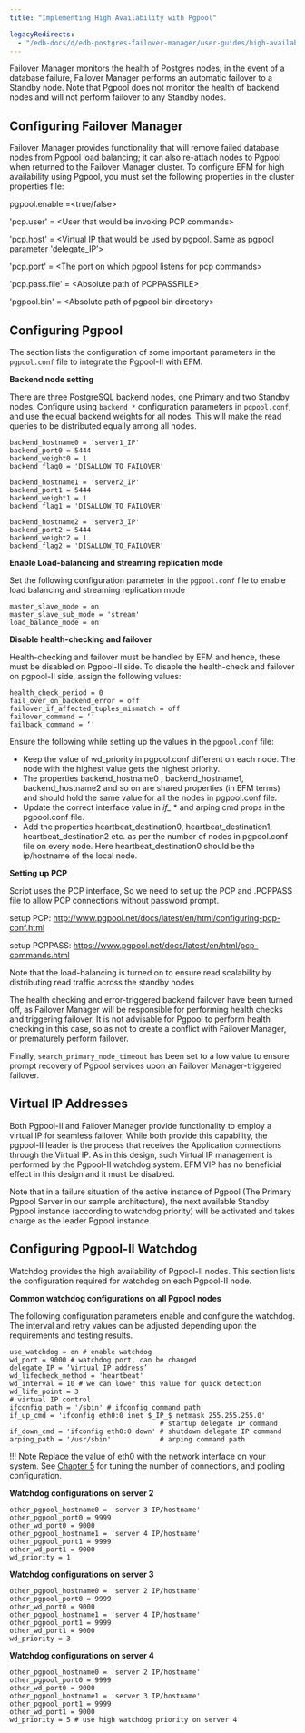 ```yaml
---
title: "Implementing High Availability with Pgpool"

legacyRedirects:
  - "/edb-docs/d/edb-postgres-failover-manager/user-guides/high-availability-scalability-guide/4.1/components_ha_pgpool.html"
---
```


Failover Manager monitors the health of Postgres nodes; in the event of a database failure, Failover Manager performs an automatic failover to a Standby node. Note that Pgpool does not monitor the health of backend nodes and will not perform failover to any Standby nodes.

## Configuring Failover Manager

Failover Manager provides functionality that will remove failed database nodes from Pgpool load balancing; it can also re-attach nodes to Pgpool when returned to the Failover Manager cluster. To configure EFM for high availability using Pgpool, you must set the following properties in the cluster properties file:

pgpool.enable =&lt;true/false>

'pcp.user' = &lt;User that would be invoking PCP commands>

'pcp.host' = &lt;Virtual IP that would be used by pgpool. Same as pgpool parameter 'delegate_IP’>

'pcp.port' = &lt;The port on which pgpool listens for pcp commands>

'pcp.pass.file' = &lt;Absolute path of PCPPASSFILE>

'pgpool.bin' = &lt;Absolute path of pgpool bin directory>

## Configuring Pgpool

The section lists the configuration of some important parameters in the `pgpool.conf` file to integrate the Pgpool-II with EFM.

**Backend node setting**

There are three PostgreSQL backend nodes, one Primary and two Standby nodes. Configure using `backend_*` configuration parameters in `pgpool.conf`, and use the equal backend weights for all nodes. This will make the read queries to be distributed equally among all nodes.

```text
backend_hostname0 = ‘server1_IP'
backend_port0 = 5444
backend_weight0 = 1
backend_flag0 = 'DISALLOW_TO_FAILOVER'

backend_hostname1 = ‘server2_IP'
backend_port1 = 5444
backend_weight1 = 1
backend_flag1 = 'DISALLOW_TO_FAILOVER'

backend_hostname2 = ‘server3_IP'
backend_port2 = 5444
backend_weight2 = 1
backend_flag2 = 'DISALLOW_TO_FAILOVER'
```

**Enable Load-balancing and streaming replication mode**

Set the following configuration parameter in the `pgpool.conf` file to enable load balancing and streaming replication mode

```text
master_slave_mode = on
master_slave_sub_mode = 'stream'
load_balance_mode = on
```

**Disable health-checking and failover**

Health-checking and failover must be handled by EFM and hence, these must be disabled on Pgpool-II side. To disable the health-check and failover on pgpool-II side, assign the following values:

```text
health_check_period = 0
fail_over_on_backend_error = off
failover_if_affected_tuples_mismatch = off
failover_command = ‘’
failback_command = ‘’
```

Ensure the following while setting up the values in the `pgpool.conf` file:

-   Keep the value of wd_priority in pgpool.conf different on each node. The node with the highest value gets the highest priority.
-   The properties backend_hostname0 , backend_hostname1, backend_hostname2 and so on are shared properties (in EFM terms) and should hold the same value for all the nodes in pgpool.conf file.
-   Update the correct interface value in *if\_* \* and arping cmd props in the pgpool.conf file.
-   Add the properties heartbeat_destination0, heartbeat_destination1, heartbeat_destination2 etc. as per the number of nodes in pgpool.conf file on every node. Here heartbeat_destination0 should be the ip/hostname of the local node.

**Setting up PCP**

Script uses the PCP interface, So we need to set up the PCP and .PCPPASS file to allow PCP connections without password prompt.

setup PCP: <http://www.pgpool.net/docs/latest/en/html/configuring-pcp-conf.html>

setup PCPPASS: <https://www.pgpool.net/docs/latest/en/html/pcp-commands.html>

Note that the load-balancing is turned on to ensure read scalability by distributing read traffic across the standby nodes

The health checking and error-triggered backend failover have been turned off, as Failover Manager will be responsible for performing health checks and triggering failover. It is not advisable for Pgpool to perform health checking in this case, so as not to create a conflict with Failover Manager, or prematurely perform failover.

Finally, `search_primary_node_timeout` has been set to a low value to ensure prompt recovery of Pgpool services upon an Failover Manager-triggered failover.

## Virtual IP Addresses

Both Pgpool-II and Failover Manager provide functionality to employ a virtual IP for seamless failover. While both provide this capability, the pgpool-II leader is the process that receives the Application connections through the Virtual IP. As in this design, such Virtual IP management is performed by the Pgpool-II watchdog system. EFM VIP has no beneficial effect in this design and it must be disabled.

Note that in a failure situation of the active instance of Pgpool (The Primary Pgpool Server in our sample architecture), the next available Standby Pgpool instance (according to watchdog priority) will be activated and takes charge as the leader Pgpool instance.

## Configuring Pgpool-II Watchdog

Watchdog provides the high availability of Pgpool-II nodes. This section lists the configuration required for watchdog on each Pgpool-II node.

**Common watchdog configurations on all Pgpool nodes**

The following configuration parameters enable and configure the watchdog. The interval and retry values can be adjusted depending upon the requirements and testing results.

```text
use_watchdog = on # enable watchdog
wd_port = 9000 # watchdog port, can be changed
delegate_IP = ‘Virtual IP address’
wd_lifecheck_method = 'heartbeat'
wd_interval = 10 # we can lower this value for quick detection
wd_life_point = 3
# virtual IP control
ifconfig_path = '/sbin' # ifconfig command path
if_up_cmd = 'ifconfig eth0:0 inet $_IP_$ netmask 255.255.255.0'
                                     # startup delegate IP command
if_down_cmd = 'ifconfig eth0:0 down' # shutdown delegate IP command
arping_path = '/usr/sbin'            # arping command path
```

!!! Note
    Replace the value of eth0 with the network interface on your system. See [Chapter 5](05_appendix_b/#configuration-for-number-of-connections-and-pooling) for tuning the number of connections, and pooling configuration.

**Watchdog configurations on server 2**

```text
other_pgpool_hostname0 = 'server 3 IP/hostname'
other_pgpool_port0 = 9999
other_wd_port0 = 9000
other_pgpool_hostname1 = 'server 4 IP/hostname'
other_pgpool_port1 = 9999
other_wd_port1 = 9000
wd_priority = 1
```

**Watchdog configurations on server 3**

```text
other_pgpool_hostname0 = 'server 2 IP/hostname'
other_pgpool_port0 = 9999
other_wd_port0 = 9000
other_pgpool_hostname1 = 'server 4 IP/hostname'
other_pgpool_port1 = 9999
other_wd_port1 = 9000
wd_priority = 3
```

**Watchdog configurations on server 4**

```text
other_pgpool_hostname0 = 'server 2 IP/hostname'
other_pgpool_port0 = 9999
other_wd_port0 = 9000
other_pgpool_hostname1 = 'server 3 IP/hostname'
other_pgpool_port1 = 9999
other_wd_port1 = 9000
wd_priority = 5 # use high watchdog priority on server 4
```

